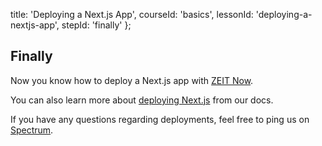 
  title: 'Deploying a Next.js App',
  courseId: 'basics',
  lessonId: 'deploying-a-nextjs-app',
  stepId: 'finally'
};

## Finally

Now you know how to deploy a Next.js app with [ZEIT Now](https://zeit.co/now).

You can also learn more about [deploying Next.js](https://nextjs.org/docs#production-deployment) from our docs.

If you have any questions regarding deployments, feel free to ping us on [Spectrum](https://zeit.chat/).

